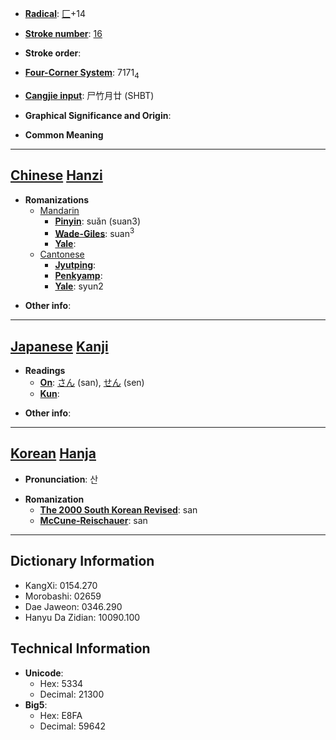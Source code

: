 * '''[[Wiktionary:Chinese radical index| Radical]]''': [[Wiktionary:Chinese radical index 匚|匚]]+14

* '''[[Wiktionary:Chinese total strokes index|Stroke number]]''': [[Wiktionary:Chinese total strokes index 16|16]]

* '''Stroke order''': 

* '''[[Wiktionary:Chinese four corner index|Four-Corner System]]''': 7171<sub>4</sub>

* '''[[Wiktionary:Chinese Cangjie index|Cangjie input]]''': 尸竹月廿 (SHBT)

* '''Graphical Significance and Origin''': 

* '''Common Meaning'''

----

== [[Chinese]] [[Hanzi]] ==

* '''Romanizations'''
** [[Mandarin]]
*** '''[[Pinyin]]''': suǎn (suan3)
*** '''[[Wade-Giles]]''': suan<sup>3</sup>
*** '''[[Yale]]''': 
**[[Cantonese]]
***'''[[Jyutping]]''':
***'''[[Penkyamp]]''': 
***'''[[Yale]]''': syun2

* '''Other info''': 

----

== [[Japanese]] [[Kanji]] ==

* '''Readings'''
** '''[[On]]''': [[さん]] (san), [[せん]] (sen)
** '''[[Kun]]''': 

* '''Other info''':  

----

== [[Korean]] [[Hanja]] ==

* '''Pronunciation''': 산

* '''Romanization'''
** '''[[The 2000 South Korean Revised Romanization|The 2000 South Korean Revised]]''': san
** '''[[McCune-Reischauer]]''': san

----

== Dictionary Information ==

* KangXi: 0154.270
* Morobashi: 02659
* Dae Jaweon: 0346.290
* Hanyu Da Zidian: 10090.100

== Technical Information ==

* '''Unicode''':
** Hex: 5334
** Decimal: 21300
* '''Big5''':
** Hex: E8FA
** Decimal: 59642